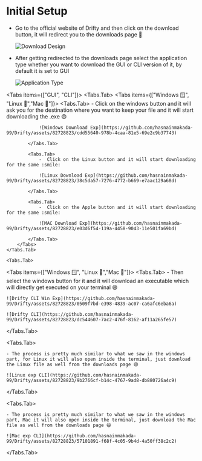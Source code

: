 
# Initial Setup

- Go to the official website of Drifty and then click on the download button, it will redirect you to the downloads page 📃

  ![Download Design](https://github.com/hasnainmakada-99/Drifty/assets/82728823/43800a72-f262-4b29-a156-6057e1652caf)

- After getting redirected to the downloads page select the application type whether you want to download the GUI or CLI version of it, by default it is set to GUI

  ![Application Type](https://github.com/hasnainmakada-99/Drifty/assets/82728823/4e20de64-7657-4713-8795-447fa274d940)

<Tabs items={["GUI", "CLI"]}>
    <Tabs.Tab>
        <Tabs items={["Windows 🪟", "Linux 🐧","Mac 🍎"]}>
            <Tabs.Tab>
                - Click on the windows button and it will ask you for the destination where you want to keep your file and it will start downloading the .exe 😄

                ![Windows Download Exp](https://github.com/hasnainmakada-99/Drifty/assets/82728823/cdd55640-978b-4caa-81e5-69e2c9b37743)

            </Tabs.Tab>

            <Tabs.Tab>
                -  Click on the Linux button and it will start downloading for the same :smile:

                ![Linux Download Exp](https://github.com/hasnainmakada-99/Drifty/assets/82728823/38c5da57-7276-4772-b669-e7aac129a68d)

            </Tabs.Tab>

            <Tabs.Tab>
                -  Click on the Apple button and it will start downloading for the same :smile:

                ![MAC Download Exp](https://github.com/hasnainmakada-99/Drifty/assets/82728823/e03d6f54-119a-4458-9043-11e501fa69bd)

            </Tabs.Tab>
        </Tabs>
    </Tabs.Tab>

    <Tabs.Tab>

<Tabs items={["Windows 🪟", "Linux 🐧","Mac 🍎"]}>
<Tabs.Tab>
    - Then select the windows button for it and it will download an executable which will directly get executed on your terminal 😄

    ![Drifty CLI Win Exp](https://github.com/hasnainmakada-99/Drifty/assets/82728823/0509f7bd-e398-4839-ac07-ca6afc6eba6a)

    ![Drifty CLI](https://github.com/hasnainmakada-99/Drifty/assets/82728823/dc544607-7ac2-476f-8162-af11a265fe57)

</Tabs.Tab>

<Tabs.Tab>

    - The process is pretty much similar to what we saw in the windows part, for Linux it will also open inside the terminal, just download the Linux file as well from the downloads page 😄

    ![Linux exp CLI](https://github.com/hasnainmakada-99/Drifty/assets/82728823/9b2766cf-b14c-4767-9ad8-db880726a4c9)

</Tabs.Tab>

<Tabs.Tab>

    - The process is pretty much similar to what we saw in the windows part, Mac it will also open inside the terminal, just download the Mac file as well from the downloads page 😄

    ![Mac exp CLI](https://github.com/hasnainmakada-99/Drifty/assets/82728823/57101891-f68f-4c05-9b4d-4a50ff38c2c2)

</Tabs.Tab>

</Tabs>
</Tabs.Tab>
</Tabs>
